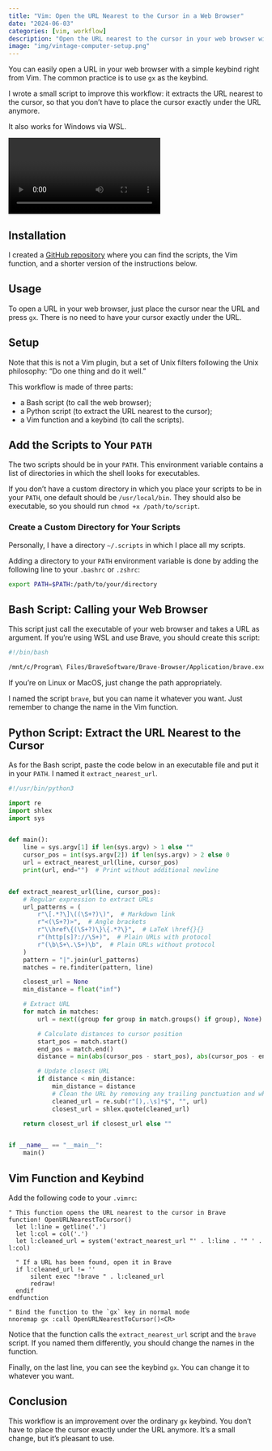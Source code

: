 ```yaml
---
title: "Vim: Open the URL Nearest to the Cursor in a Web Browser"
date: "2024-06-03"
categories: [vim, workflow]
description: "Open the URL nearest to the cursor in your web browser with a simple keybind."
image: "img/vintage-computer-setup.png"
---
```

You can easily open a URL in your web browser with a simple keybind right from Vim. The common practice is to use `gx` as the keybind.

I wrote a small script to improve this workflow: it extracts the URL nearest to the cursor, so that you don't have to place the cursor exactly under the URL anymore.

It also works for Windows via WSL.

<video>
<source src="videos/demo_extract_and_open_nearest_url.mp4" type"video/mp4">
</video>

## Installation

I created a [GitHub repository](https://github.com/sderev/vim-open-url) where you can find the scripts, the Vim function, and a shorter version of the instructions below.

## Usage

To open a URL in your web browser, just place the cursor near the URL and press `gx`. There is no need to have your cursor exactly under the URL.

## Setup

Note that this is not a Vim plugin, but a set of Unix filters following the Unix philosophy: "Do one thing and do it well."

This workflow is made of three parts:

* a Bash script (to call the web browser);
* a Python script (to extract the URL nearest to the cursor);
* a Vim function and a keybind (to call the scripts).

## Add the Scripts to Your `PATH`

The two scripts should be in your `PATH`. This environment variable contains a list of directories in which the shell looks for executables.

If you don't have a custom directory in which you place your scripts to be in your `PATH`, one default should be `/usr/local/bin`. They should also be executable, so you should run `chmod +x /path/to/script`.

### Create a Custom Directory for Your Scripts

Personally, I have a directory `~/.scripts` in which I place all my scripts.

Adding a directory to your `PATH` environment variable is done by adding the following line to your `.bashrc` or `.zshrc`:

```bash
export PATH=$PATH:/path/to/your/directory
```

## Bash Script: Calling your Web Browser

This script just call the executable of your web browser and takes a URL as argument. If you're using WSL and use Brave, you should create this script:

```bash
#!/bin/bash

/mnt/c/Program\ Files/BraveSoftware/Brave-Browser/Application/brave.exe "$1"
```

If you're on Linux or MacOS, just change the path appropriately.

I named the script `brave`, but you can name it whatever you want. Just remember to change the name in the Vim function.

## Python Script: Extract the URL Nearest to the Cursor

As for the Bash script, paste the code below in an executable file and put it in your `PATH`. I named it `extract_nearest_url`.

```python
#!/usr/bin/python3

import re
import shlex
import sys


def main():
    line = sys.argv[1] if len(sys.argv) > 1 else ""
    cursor_pos = int(sys.argv[2]) if len(sys.argv) > 2 else 0
    url = extract_nearest_url(line, cursor_pos)
    print(url, end="")  # Print without additional newline


def extract_nearest_url(line, cursor_pos):
    # Regular expression to extract URLs
    url_patterns = (
        r"\[.*?\]\((\S+?)\)",  # Markdown link
        r"<(\S+?)>",  # Angle brackets
        r"\\href\{(\S+?)\}\{.*?\}",  # LaTeX \href{}{}
        r"(http[s]?://\S+)",  # Plain URLs with protocol
        r"(\b\S+\.\S+)\b",  # Plain URLs without protocol
    )
    pattern = "|".join(url_patterns)
    matches = re.finditer(pattern, line)

    closest_url = None
    min_distance = float("inf")

    # Extract URL
    for match in matches:
        url = next((group for group in match.groups() if group), None)

        # Calculate distances to cursor position
        start_pos = match.start()
        end_pos = match.end()
        distance = min(abs(cursor_pos - start_pos), abs(cursor_pos - end_pos))

        # Update closest URL
        if distance < min_distance:
            min_distance = distance
            # Clean the URL by removing any trailing punctuation and whitespace
            cleaned_url = re.sub(r"[),.\s]*$", "", url)
            closest_url = shlex.quote(cleaned_url)

    return closest_url if closest_url else ""


if __name__ == "__main__":
    main()
```

## Vim Function and Keybind

Add the following code to your `.vimrc`:

```vim
" This function opens the URL nearest to the cursor in Brave 
function! OpenURLNearestToCursor()
  let l:line = getline('.')
  let l:col = col('.')
  let l:cleaned_url = system('extract_nearest_url "' . l:line . '" ' . l:col)

  " If a URL has been found, open it in Brave
  if l:cleaned_url != ''
      silent exec "!brave " . l:cleaned_url
      redraw!
  endif
endfunction

" Bind the function to the `gx` key in normal mode
nnoremap gx :call OpenURLNearestToCursor()<CR>
```

Notice that the function calls the `extract_nearest_url` script and the `brave` script. If you named them differently, you should change the names in the function.

Finally, on the last line, you can see the keybind `gx`. You can change it to whatever you want.

## Conclusion

This workflow is an improvement over the ordinary `gx` keybind. You don't have to place the cursor exactly under the URL anymore. It's a small change, but it's pleasant to use.
